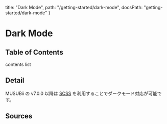   title: "Dark Mode",
  path: "/getting-started/dark-mode",
  docsPath: "getting-started/dark-mode"
}


# Dark Mode

## Table of Contents

contents list

## Detail

MUSUBii の v7.0.0 以降は [SCSS](/getting-started/using-with-scss) を利用することでダークモード対応が可能です。

## Sources

<PreviewSources title={meta.title} docsPath={meta.docsPath} />
